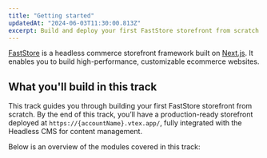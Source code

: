 ```yaml
---
title: "Getting started"
updatedAt: "2024-06-03T11:30:00.813Z"
excerpt: Build and deploy your first FastStore storefront from scratch.
---
```


[FastStore](https://developers.vtex.com/docs/guides/faststore) is a headless commerce storefront framework built on [Next.js](https://nextjs.org/). It enables you to build high-performance, customizable ecommerce websites.

## What you'll build in this track

This track guides you through building your first FastStore storefront from scratch. By the end of this track, you’ll have a production-ready storefront deployed at `https://{accountName}.vtex.app/`, fully integrated with the Headless CMS for content management.

Below is an overview of the modules covered in this track:

<Flex>
  <WhatsNextCard
    title="1. Setting up your environment"
    description="Prepare your development environment and VTEX account with all required tools, apps, and configurations before starting your FastStore project."
    linkTo="https://developers.vtex.com/docs/guides/faststore/getting-started-1-setting-up-your-environment"
    linkTitle="See more"
  />
  <WhatsNextCard
    title="2. Starting a new FastStore project"
    description="Use the WebOps app onboarding flow to create your FastStore project. It automatically sets up a GitHub repository and provides a live preview of your site."
    linkTo="https://developers.vtex.com/docs/guides/faststore/getting-started-2-starting-the-project"
    linkTitle="See more"
  />
  <WhatsNextCard
    title="3. Running the project locally"
    description="Run your FastStore project in a local development environment to preview changes in real time."
    linkTo="https://developers.vtex.com/docs/guides/faststore/getting-started-3-running-the-project-locally"
    linkTitle="See more"
  />
  <WhatsNextCard
    title="4. Understanding the project structure"
    description="Learn how the FastStore project is organized, including its main directories, configurations, and code architecture."
    linkTo="https://developers.vtex.com/docs/guides/faststore/getting-started-4-understanding-the-project-structure"
    linkTitle="See more"
  />
  <WhatsNextCard
    title="5. Integrating your project with the Headless CMS"
    description="Connect your FastStore project with the Headless CMS to manage and publish your store’s content efficiently."
    linkTo="https://developers.vtex.com/docs/guides/faststore/getting-started-5-integrating-with-the-headless-cms"
    linkTitle="See more"
  />
  <WhatsNextCard
    title="6. Next steps"
    description="Discover additional resources and best practices to optimize your store’s performance and user experience."
    linkTo="https://developers.vtex.com/docs/guides/faststore/getting-started-6-next-steps"
    linkTitle="See more"
  />
</Flex>
